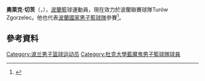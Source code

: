 '''奧萊克·切茨'''（{{lang-pl|'''Olek Czyz'''}}，{{bd|1990年|3月3日}}），[[波蘭|波蘭]]籃球運動員，現在效力於波蘭聯賽球隊Turów Zgorzelec。他也代表[[波蘭國家男子籃球隊|波蘭國家男子籃球隊]]參賽<ref>{{Cite web |url=http://www.sportando.com/en/europe/poland/147678/olek-czyz-inks-with-pge-turow-zgorzelec.html |title=Olek Czyz inks with PGE Turow Zgorzelec |access-date=2015-07-17 |archive-date=2016-11-21 |archive-url=https://web.archive.org/web/20161121234930/http://www.sportando.com/en/europe/poland/147678/olek-czyz-inks-with-pge-turow-zgorzelec.html |dead-url=no }}</ref>。

== 參考資料 == 
{{reflist}}

{{Authority control}}
{{DEFAULTSORT:Czyz, Olek}}
[[Category:波兰男子篮球运动员|Category:波兰男子篮球运动员]]
[[Category:杜克大學藍魔鬼男子籃球隊球員|Category:杜克大學藍魔鬼男子籃球隊球員]]